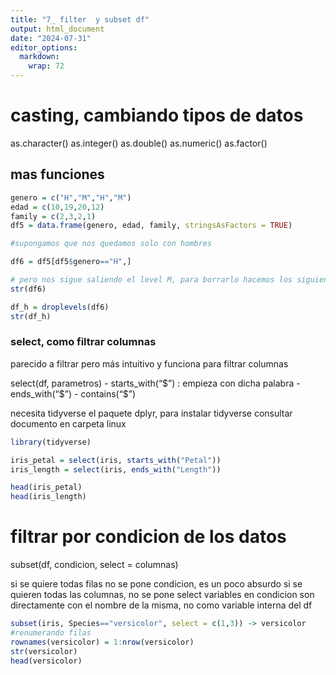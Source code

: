 ```yaml
---
title: "7_ filter  y subset df"
output: html_document
date: "2024-07-31"
editor_options: 
  markdown: 
    wrap: 72
---
```


# casting, cambiando tipos de datos

as.character() as.integer() as.double() as.numeric() as.factor()

## mas funciones

```r

genero = c("H","M","H","M")
edad = c(10,19,20,12)
family = c(2,3,2,1)
df5 = data.frame(genero, edad, family, stringsAsFactors = TRUE)

#supongamos que nos quedamos solo con hombres

df6 = df5[df5$genero=="H",]

# pero nos sigue saliendo el level M, para borrarlo hacemos los siguiente 
str(df6)

df_h = droplevels(df6)
str(df_h)

```

### select, como filtrar columnas

parecido a filtrar pero más intuitivo y funciona para filtrar columnas

select(df, parametros) - starts_with("\$") : empieza con dicha palabra -
ends_with("\$") - contains("\$")

necesita tidyverse el paquete dplyr, para instalar tidyverse consultar
documento en carpeta linux

```r
library(tidyverse)

iris_petal = select(iris, starts_with("Petal"))
iris_length = select(iris, ends_with("Length"))

head(iris_petal)
head(iris_length)


```

# filtrar por condicion de los datos

subset(df, condicion, select = columnas)

si se quiere todas filas no se pone condicion, es un poco absurdo si se
quieren todas las columnas, no se pone select variables en condicion son
directamente con el nombre de la misma, no como variable interna del df

```r
subset(iris, Species=="versicolor", select = c(1,3)) -> versicolor
#renumerando filas
rownames(versicolor) = 1:nrow(versicolor)  
str(versicolor)
head(versicolor)
```
